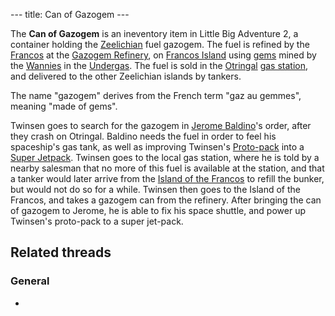---
title: Can of Gazogem
---

{{twinsunica import}}{{Infobox Item
 |image=Can of gazogem.gif
 |type=quest
 |critical=yes
 |magical=no
 |unique=yes
 |lba1=
 |lba2=yes
 |upgrades=no
 |rowposition=5
 |columnposition=1
 |effect=none
 |effectamount=
 |purpose=
 |combattype=none
 |powerlevel=none
 |rate=none
 |range=none
 |damage=none
}}

The '''Can of Gazogem''' is an ineventory item in Little Big Adventure 2, a container holding the [[Zeelich]]ian fuel gazogem. The fuel is refined by the [[Franco]]s at the [[Gazogem Refinery]], on [[Francos Island]] using [[gems]] mined by the [[Wannies]] in the [[Undergas]]. The fuel is sold in the [[Otringal]] [[gas station]], and delivered to the other Zeelichian islands by tankers.

The name "gazogem" derives from the French term "gaz au gemmes", meaning "made of gems".

Twinsen goes to search for the gazogem in [[Jerome Baldino]]'s order, after they crash on Otringal. Baldino needs the fuel in order to feel his spaceship's gas tank, as well as improving Twinsen's [[Proto-pack]] into a [[Super Jetpack]]. Twinsen goes to the local gas station, where he is told by a nearby salesman that no more of this fuel is available at the station, and that a tanker would later arrive from the [[Island of the Francos]] to refill the bunker, but would not do so for a while. Twinsen then goes to the Island of the Francos, and takes a gazogem can from the refinery. After bringing the can of gazogem to Jerome, he is able to fix his space shuttle, and power up Twinsen's proto-pack to a super jet-pack.

==Related threads==
===General===
* {{thread|id=540|title=I just played LBA2 again.... (C)}}